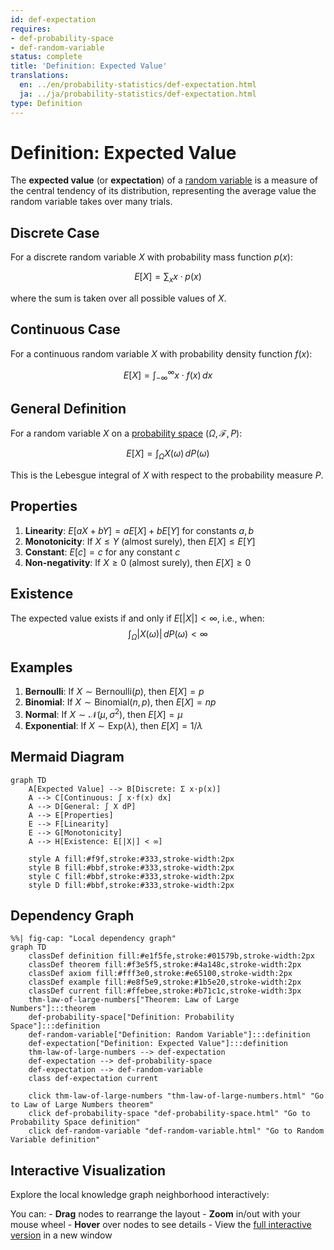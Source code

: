 ```yaml
---
id: def-expectation
requires:
- def-probability-space
- def-random-variable
status: complete
title: 'Definition: Expected Value'
translations:
  en: ../en/probability-statistics/def-expectation.html
  ja: ../ja/probability-statistics/def-expectation.html
type: Definition
---
```


# Definition: Expected Value {#def-expectation}

The **expected value** (or **expectation**) of a [random variable](def-random-variable.qmd) is a measure of the central tendency of its distribution, representing the average value the random variable takes over many trials.

## Discrete Case

For a discrete random variable $X$ with probability mass function $p(x)$:

$$E[X] = \sum_{x} x \cdot p(x)$$

where the sum is taken over all possible values of $X$.

## Continuous Case

For a continuous random variable $X$ with probability density function $f(x)$:

$$E[X] = \int_{-\infty}^{\infty} x \cdot f(x) \, dx$$

## General Definition

For a random variable $X$ on a [probability space](def-probability-space.qmd) $(\Omega, \mathcal{F}, P)$:

$$E[X] = \int_{\Omega} X(\omega) \, dP(\omega)$$

This is the Lebesgue integral of $X$ with respect to the probability measure $P$.

## Properties

1. **Linearity**: $E[aX + bY] = aE[X] + bE[Y]$ for constants $a, b$
2. **Monotonicity**: If $X \leq Y$ (almost surely), then $E[X] \leq E[Y]$
3. **Constant**: $E[c] = c$ for any constant $c$
4. **Non-negativity**: If $X \geq 0$ (almost surely), then $E[X] \geq 0$

## Existence

The expected value exists if and only if $E[|X|] < \infty$, i.e., when:
$$\int_{\Omega} |X(\omega)| \, dP(\omega) < \infty$$

## Examples

1. **Bernoulli**: If $X \sim \text{Bernoulli}(p)$, then $E[X] = p$
2. **Binomial**: If $X \sim \text{Binomial}(n, p)$, then $E[X] = np$
3. **Normal**: If $X \sim \mathcal{N}(\mu, \sigma^2)$, then $E[X] = \mu$
4. **Exponential**: If $X \sim \text{Exp}(\lambda)$, then $E[X] = 1/\lambda$

## Mermaid Diagram

```mermaid
graph TD
    A[Expected Value] --> B[Discrete: Σ x·p(x)]
    A --> C[Continuous: ∫ x·f(x) dx]
    A --> D[General: ∫ X dP]
    A --> E[Properties]
    E --> F[Linearity]
    E --> G[Monotonicity]
    A --> H[Existence: E[|X|] < ∞]

    style A fill:#f9f,stroke:#333,stroke-width:2px
    style B fill:#bbf,stroke:#333,stroke-width:2px
    style C fill:#bbf,stroke:#333,stroke-width:2px
    style D fill:#bbf,stroke:#333,stroke-width:2px
```

## Dependency Graph

```mermaid
%%| fig-cap: "Local dependency graph"
graph TD
    classDef definition fill:#e1f5fe,stroke:#01579b,stroke-width:2px
    classDef theorem fill:#f3e5f5,stroke:#4a148c,stroke-width:2px
    classDef axiom fill:#fff3e0,stroke:#e65100,stroke-width:2px
    classDef example fill:#e8f5e9,stroke:#1b5e20,stroke-width:2px
    classDef current fill:#ffebee,stroke:#b71c1c,stroke-width:3px
    thm-law-of-large-numbers["Theorem: Law of Large Numbers"]:::theorem
    def-probability-space["Definition: Probability Space"]:::definition
    def-random-variable["Definition: Random Variable"]:::definition
    def-expectation["Definition: Expected Value"]:::definition
    thm-law-of-large-numbers --> def-expectation
    def-expectation --> def-probability-space
    def-expectation --> def-random-variable
    class def-expectation current

    click thm-law-of-large-numbers "thm-law-of-large-numbers.html" "Go to Law of Large Numbers theorem"
    click def-probability-space "def-probability-space.html" "Go to Probability Space definition"
    click def-random-variable "def-random-variable.html" "Go to Random Variable definition"
```

## Interactive Visualization

Explore the local knowledge graph neighborhood interactively:

::: {.graph-viz data-id="def-expectation" data-width="700" data-height="500"}
:::

You can:
- **Drag** nodes to rearrange the layout
- **Zoom** in/out with your mouse wheel
- **Hover** over nodes to see details
- View the [full interactive version](../../output/interactive/def-expectation.html){target="_blank"} in a new window
